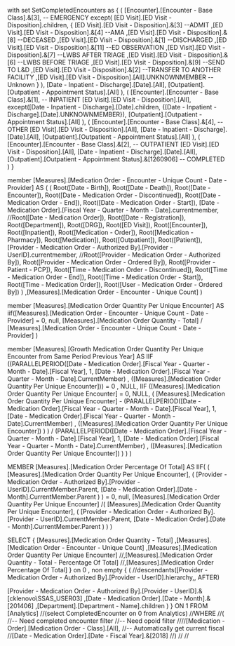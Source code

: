 


with 
set SetCompletedEncounters as
{
	(
		[Encounter].[Encounter - Base Class].&[3],				-- EMERGENCY
		except(
			[ED Visit].[ED Visit - Disposition].children,
			{
				 [ED Visit].[ED Visit - Disposition].&[3]					--ADMIT
				,[ED Visit].[ED Visit - Disposition].&[4]					--AMA
				,[ED Visit].[ED Visit - Disposition].&[8]					--DECEASED
				,[ED Visit].[ED Visit - Disposition].&[1]					--DISCHARGED
				,[ED Visit].[ED Visit - Disposition].&[11]					--ED OBSERVATION
				,[ED Visit].[ED Visit - Disposition].&[7]					--LWBS AFTER TRIAGE
				,[ED Visit].[ED Visit - Disposition].&[6]					--LWBS BEFORE TRIAGE
				,[ED Visit].[ED Visit - Disposition].&[9]					--SEND TO L&D
				,[ED Visit].[ED Visit - Disposition].&[2]					--TRANSFER TO ANOTHER FACILITY
				,[ED Visit].[ED Visit - Disposition].[All].UNKNOWNMEMBER	--Unknown
			}
		),
		[Date - Inpatient - Discharge].[Date].[All],
		[Outpatient].[Outpatient - Appointment Status].[All]
	),
	(
		[Encounter].[Encounter - Base Class].&[1],				-- INPATIENT
		[ED Visit].[ED Visit - Disposition].[All],
		except([Date - Inpatient - Discharge].[Date].children, {[Date - Inpatient - Discharge].[Date].UNKNOWNMEMBER}),
		[Outpatient].[Outpatient - Appointment Status].[All]
	),
	(
		[Encounter].[Encounter - Base Class].&[4],				-- OTHER
		[ED Visit].[ED Visit - Disposition].[All],
		[Date - Inpatient - Discharge].[Date].[All],
		[Outpatient].[Outpatient - Appointment Status].[All]
	),
	(
		[Encounter].[Encounter - Base Class].&[2],				-- OUTPATIENT
		[ED Visit].[ED Visit - Disposition].[All],
		[Date - Inpatient - Discharge].[Date].[All],
		[Outpatient].[Outpatient - Appointment Status].&[1260906]		-- COMPLETED
	)
}


member [Measures].[Medication Order - Encounter - Unique Count - Date - Provider] AS 
( 
	(
		Root([Date - Birth]),
		Root([Date - Death]),
		Root([Date - Encounter]),
		Root([Date - Medication Order - Discontinued]),
		Root([Date - Medication Order - End]),
		Root([Date - Medication Order - Start]),
		[Date - Medication Order].[Fiscal Year - Quarter - Month - Date].currentmember,
		//Root([Date - Medication Order]),
		Root([Date - Registration]),
		Root([Department]),
		Root([DRG]),
		Root([ED Visit]),
		Root([Encounter]),
		Root([Inpatient]),
		Root([Medication - Order]),
		Root([Medication - Pharmacy]),
		Root([Medication]),
		Root([Outpatient]),
		Root([Patient]),
		[Provider - Medication Order - Authorized By].[Provider - UserID].currentmember,
		//Root([Provider - Medication Order - Authorized By]),
		Root([Provider - Medication Order - Ordered By]),
		Root([Provider - Patient - PCP]),
		Root([Time - Medication Order - Discontinued]),
		Root([Time - Medication Order - End]),
		Root([Time - Medication Order - Start]),
		Root([Time - Medication Order]),
		Root([User - Medication Order - Ordered By])
	)
	,[Measures].[Medication Order - Encounter - Unique Count]
)

member [Measures].[Medication Order Quantity Per Unique Encounter] AS 
iif([Measures].[Medication Order - Encounter - Unique Count - Date - Provider] = 0,
	null,
	[Measures].[Medication Order Quantity - Total] / [Measures].[Medication Order - Encounter - Unique Count - Date - Provider]
)

member [Measures].[Growth Medication Order Quantity Per Unique Encounter from Same Period Previous Year] AS 
IIF ((PARALLELPERIOD([Date - Medication Order].[Fiscal Year - Quarter - Month - Date].[Fiscal Year], 1, [Date - Medication Order].[Fiscal Year - Quarter - Month - Date].CurrentMember) , ([Measures].[Medication Order Quantity Per Unique Encounter])) = 0  , NULL,
    IIF ([Measures].[Medication Order Quantity Per Unique Encounter] = 0, NULL,
            (
            [Measures].[Medication Order Quantity Per Unique Encounter] - 
            (PARALLELPERIOD([Date - Medication Order].[Fiscal Year - Quarter - Month - Date].[Fiscal Year], 1, [Date - Medication Order].[Fiscal Year - Quarter - Month - Date].CurrentMember) , ([Measures].[Medication Order Quantity Per Unique Encounter])
                            )
            )
            / (PARALLELPERIOD([Date - Medication Order].[Fiscal Year - Quarter - Month - Date].[Fiscal Year], 1, [Date - Medication Order].[Fiscal Year - Quarter - Month - Date].CurrentMember) , ([Measures].[Medication Order Quantity Per Unique Encounter])
            )
        )
) 

MEMBER [Measures].[Medication Order Percentage Of Total]
 AS 
IIF(
	(
		[Measures].[Medication Order Quantity Per Unique Encounter], 
		(
			[Provider - Medication Order - Authorized By].[Provider - UserID].CurrentMember.Parent,
			[Date - Medication Order].[Date - Month].CurrentMember.Parent
		)
	) = 0, 
	null,
	[Measures].[Medication Order Quantity Per Unique Encounter]
	/(
		[Measures].[Medication Order Quantity Per Unique Encounter], 
		(
			[Provider - Medication Order - Authorized By].[Provider - UserID].CurrentMember.Parent,
			[Date - Medication Order].[Date - Month].CurrentMember.Parent
		)
	)
)

SELECT 
{
[Measures].[Medication Order Quantity - Total]
,[Measures].[Medication Order - Encounter - Unique Count]
,[Measures].[Medication Order Quantity Per Unique Encounter]
//,[Measures].[Medication Order Quantity - Total - Percentage Of Total]
//,[Measures].[Medication Order Percentage Of Total]
} on 0
, non empty 
{
(
		//descendants([Provider - Medication Order - Authorized By].[Provider - UserID].hierarchy,, AFTER)

[Provider - Medication Order - Authorized By].[Provider - UserID].&[cklenovo\SSAS_USER03]
,[Date - Medication Order].[Date - Month].&[201406]
,[Department].[Department - Name].children
)
} ON 1
FROM 
	[Analytics] 
	//(select CompletedEncounter on 0 from Analytics)
//WHERE 
//(
//-- Need completed encounter filter
//-- Need opoid filter
////[Medication - Order].[Medication Order - Class].[All],
//-- Automatically get current fiscal
//[Date - Medication Order].[Date - Fiscal Year].&[2018]
//)
//
//

